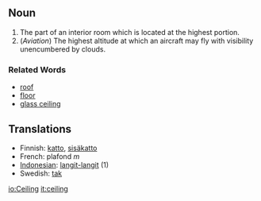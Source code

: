 {{wikipedia}}
==Noun==
#The part of an interior room which is located at the highest portion.
#(''Aviation'') The highest altitude at which an aircraft may fly with visibility unencumbered by clouds.

===Related Words===
*[[roof]]
*[[floor]]
*[[glass ceiling]]

==Translations==
*Finnish: [[katto]], [[sisäkatto]]
*French: plafond ''m''
*[[Indonesian]]: [[langit-langit]] (1)
*Swedish: [[tak]]

[[io:Ceiling]]
[[it:ceiling]]